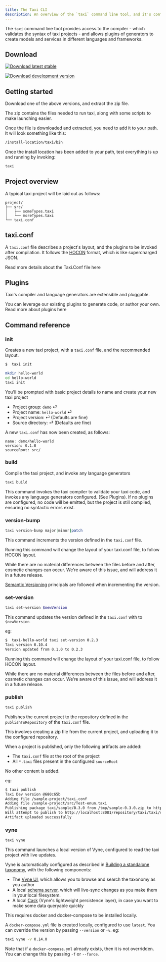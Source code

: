 ```yaml
---
title: The Taxi CLI
description: An overview of the `taxi` command line tool, and it's config
---
```



The `taxi` command line tool provides access to the compiler - which validates the syntax of taxi projects  - and allows plugins of generators to create models and services in different languages and frameworks.

## Download

[ ![Download latest stable](https://img.shields.io/badge/dynamic/xml.svg?label=Stable&url=http%3A%2F%2Frepo.vyne.co%2Frelease%2Forg%2Ftaxilang%2Fparent%2Fmaven-metadata.xml&query=%2F%2Frelease&colorB=green&prefix=v&style=for-the-badge&logoColor=white) ](https://gitlab.com/taxi-lang/taxi-lang/-/jobs/artifacts/master/raw/taxi-cli/target/taxi.zip?job=publish-release)

[ ![Download development version](https://img.shields.io/badge/dynamic/xml.svg?label=Development&url=http%3A%2F%2Frepo.vyne.co%2Fsnapshot%2Forg%2Ftaxilang%2Fparent%2Fmaven-metadata.xml&query=%2F%2Fversion[last()]&colorB=green&prefix=v&style=for-the-badge&logoColor=white) ](https://gitlab.com/taxi-lang/taxi-lang/-/jobs/artifacts/develop/raw/taxi-cli/target/taxi.zip?job=publish-snapshot-jars)

## Getting started

Download one of the above versions, and extract the zip file.

The zip contains the files needed to run taxi, along with some scripts to make launching easier.

Once the file is downloaded and extracted, you need to add it to your path. It will look something like this:

```bash
/install-location/taxi/bin
```

Once the install location has been added to your path, test everything is up and running by invoking:

```bash
taxi
```

## Project overview

A typical taxi project will be laid out as follows:

```text
project/
├── src/
│   ├── someTypes.taxi
│   └── moreTypes.taxi
└── taxi.conf
```

## taxi.conf

A `taxi.conf` file describes a project's layout, and the plugins to be invoked after compilation.  It follows the [HOCON](https://github.com/lightbend/config/blob/master/HOCON.md#hocon-human-optimized-config-object-notation) format, which is like supercharged JSON.

Read more details about the Taxi.Conf file <Link to="/taxi-conf-file" rel="">here</Link>


## Plugins

Taxi's compiler and language generators are extensible and pluggable.

You can leverage our existing plugins to generate code, or author your own.  Read more about plugins <Link to="/plugins/README">here</Link>

## Command reference

### init

Creates a new taxi project, with a `taxi.conf` file, and the recommended layout.

```bash
$  taxi init
```

```bash
mkdir hello-world
cd hello-world
taxi init
```

You'll be prompted with basic project details to name and create your new taxi project

* Project group: `demo` ⏎
* Project name: `hello-world` ⏎
* Project version: ⏎  (Defaults are fine)
* Source directory:  ⏎ (Defaults are fine)

A new `taxi.conf` has now been created, as follows:

```text
name: demo/hello-world
version: 0.1.0
sourceRoot: src/
```

### build

Compile the taxi project, and invoke any language generators

```bash
taxi build
```

This command invokes the taxi compiler to validate your taxi code, and invokes any language generators configured.  (See <Link to="/plugins/README">Plugins</Link>).
If no plugins are configured, no code will be emitted, but the project is still compiled, ensuring no syntactic errors exist.

### version-bump

```bash
taxi version-bump major|minor|patch
```

This command increments the version defined in the `taxi.conf` file.

<Hint>
   Running this command will change the layout of your taxi.conf file, to follow HOCON layout.

   While there are no material differences between the files before and after, cosmetic changes can occur.  We're aware of this issue, and will address it in a future release.
</Hint>

[Semantic Versioning](https://semver.org/) principals are followed when incrementing the version.

### set-version

```bash
taxi set-version $newVersion
```

This command updates the version defined in the `taxi.conf` with to `$newVersion`

eg:

```bash
$  taxi-hello-world taxi set-version 0.2.3
Taxi version 0.10.4
Version updated from 0.1.0 to 0.2.3
```

<Hint>
   Running this command will change the layout of your taxi.conf file, to follow HOCON layout.

   While there are no material differences between the files before and after, cosmetic changes can occur.
   We're aware of this issue, and will address it in a future release.
</Hint>


### publish

```bash
taxi publish
```

Publishes the current project to the repository defined in the `publishToRepository` of the `taxi.conf` file.

This involves creating a zip file from the current project, and uploading it to the configured repository.

When a project is published, only the following artifacts are added:

 * The `taxi.conf` file at the root of the project
 * All `*.taxi` files present in the configured `sourceRoot`

No other content is added.

eg:

```bash
$ taxi publish
Taxi Dev version @680c65b
Adding file /sample-project/taxi.conf
Adding file /sample-project/src/Test-enum.taxi
Publishing package taxi/sample/0.3.0 from /tmp/sample-0.3.0.zip to http://localhost:8081/
Will attempt to publish to http://localhost:8081/repository/taxi/taxi/sample/0.3.0/sample-0.3.0.zip using basic auth credentials supplied
Artifact uploaded successfully
```

### vyne

```bash
taxi vyne
```

This command launches a local version of Vyne, configured to read the taxi project with live updates.

Vyne is automatically configured as described in [Building a standalone taxonomy](https://docs.vyne.co/developers-guide/setting-up-vyne-locally#building-a-standalone-taxonomy), with the following components:

 * The [Vyne UI](https://vyne.co), which allows you to browse and search the taxonomy as you author
 * A local [schema server](https://docs.vyne.co/developers-guide/setting-up-vyne-locally#building-a-standalone-taxonomy), which will live-sync changes as you make them in your local filesystem.
 * A local [Cask](https://docs.vyne.co/casks/cask-server-1) (Vyne's lightweight persistence layer), in case you want to make some data queryable quickly

<Hint>

   This requires docker and docker-compose to be installed locally.

</Hint>

A `docker-compose.yml` file is created locally, configured to use `latest`.  You can override the version by passing
`--version` or `-v`. eg:

```bash
taxi vyne -v 0.14.0
```

Note that if a `docker-compose.yml` already exists, then it is not overridden.  You can change this by passing `-f` or `--force`.


